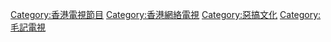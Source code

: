 [[Category:香港電視節目|Category:香港電視節目]]
[[Category:香港網絡電視|Category:香港網絡電視]]
[[Category:惡搞文化|Category:惡搞文化]]
[[Category:毛記電視|Category:毛記電視]]